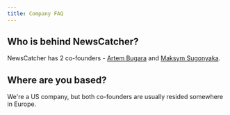 ```yaml
---
title: Company FAQ
---
```


## Who is behind NewsCatcher?

NewsCatcher has 2 co-founders -
[Artem Bugara](https://www.linkedin.com/in/artem-bugara/) and
[Maksym Sugonyaka](https://www.linkedin.com/in/msugonyaka/).

## Where are you based?

We're a US company, but both co-founders are usually resided somewhere in
Europe.
